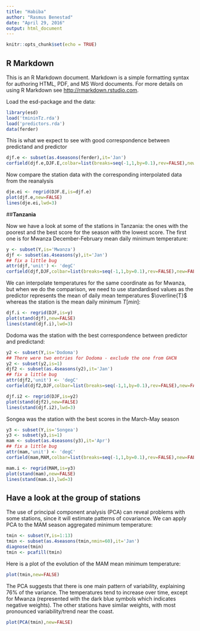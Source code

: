 ```yaml
---
title: "Habiba"
author: "Rasmus Benestad"
date: "April 29, 2016"
output: html_document
---
```


```r
knitr::opts_chunk$set(echo = TRUE)
```

## R Markdown

This is an R Markdown document. Markdown is a simple formatting syntax for authoring HTML, PDF, and MS Word documents. For more details on using R Markdown see <http://rmarkdown.rstudio.com>.

Load the esd-package and the data:

```r
library(esd)
load('tmininTz.rda')
load('predictors.rda')
data(ferder)
```

This is what we expect to see with good correspondence between predictand and predictor

```r
djf.e <- subset(as.4seasons(ferder),it='Jan')
corfield(djf.e,DJF.E,colbar=list(breaks=seq(-1,1,by=0.1),rev=FALSE),new=FALSE)
```

Now compare the station data with the corresponding interpolated data from the reanalysis

```r
dje.ei <- regrid(DJF.E,is=djf.e)
plot(djf.e,new=FALSE)
lines(dje.ei,lwd=3)
```

##**Tanzania**

Now we have a look at some of the stations in Tanzania: the ones with the poorest and the best score for the season with the lowest score. The first one is for Mwanza December-February mean daily minimum temperature:

```r
y <- subset(Y,is='Mwanza')
djf <- subset(as.4seasons(y),it='Jan')
## fix a little bug
attr(djf,'unit') <- 'degC'
corfield(djf,DJF,colbar=list(breaks=seq(-1,1,by=0.1),rev=FALSE),new=FALSE)
```

We can interpolate temperatures for the same coordinate as for Mwanza, but when we do the comparison, we need to use standardised values as the predictor represents the mean of daily mean temperatures $\overline{T}$ whereas the station is the mean daily minimum $T[min]$:

```r
djf.i <- regrid(DJF,is=y)
plot(stand(djf),new=FALSE)
lines(stand(djf.i),lwd=3)     
```

Dodoma was the station with the best correspondence between predictor and predictand:

```r
y2 <- subset(Y,is='Dodoma')
## There were two entries for Dodoma - exclude the one from GHCN
y2 <- subset(y2,is=1)
djf2 <- subset(as.4seasons(y2),it='Jan')
## fix a little bug
attr(djf2,'unit') <- 'degC'
corfield(djf2,DJF,colbar=list(breaks=seq(-1,1,by=0.1),rev=FALSE),new=FALSE)
```

```r
djf.i2 <- regrid(DJF,is=y2)
plot(stand(djf2),new=FALSE)
lines(stand(djf.i2),lwd=3)     
```

Songea was the station with the best scores in the March-May season

```r
y3 <- subset(Y,is='Songea')
y3 <- subset(y3,is=1)
mam <- subset(as.4seasons(y3),it='Apr')
## fix a little bug
attr(mam,'unit') <- 'degC'
corfield(mam,MAM,colbar=list(breaks=seq(-1,1,by=0.1),rev=FALSE),new=FALSE)
```

```r
mam.i <- regrid(MAM,is=y3)
plot(stand(mam),new=FALSE)
lines(stand(mam.i),lwd=3)     
```

## Have a look at the group of stations

The use of principal component analysis (PCA) can reveal problems with some stations, since it will estimate patterns of covariance. We can apply PCA to the MAM season aggregated minimum temperature:

```r
tmin <- subset(Y,is=1:13)
tmin <- subset(as.4seasons(tmin,nmin=60),it='Jan')
diagnose(tmin)
tmin <- pcafill(tmin)
```

Here is a plot of the evolution of the MAM mean minimum temperature:

```r
plot(tmin,new=FALSE)
```

The PCA suggests that there is one main pattern of variability, explaining 76% of the variance. The temperatures tend to increase over time, except for Mwanza (represented with the dark blue symbols which indicates negative weights). The other stations have similar weights, with most pronounced variability/trend near the coast.

```r
plot(PCA(tmin),new=FALSE)
```


